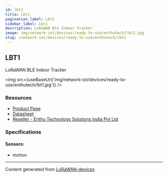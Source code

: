 ```yaml
---
id: lbt1
title: Lbt1
pagination_label: Lbt1
sidebar_label: Lbt1
description: LoRaWAN Ble Indoor Tracker
image: img/network-iot/devices/ready-to-use/enthutech/lbt1.jpg
slug: /network-iot/devices/ready-to-use/enthutech/lbt1
---
```



## LBT1

LoRaWAN BLE Indoor Tracker

<img src={useBaseUrl('img/network-iot/devices/ready-to-use/enthutech/lbt1.jpg')} />

### Resources

- [Product Page](http://www.dragino.com/products/lora-lorawan-end-node/item/165-lbt1.html)
- [Datasheet](http://www.dragino.com/downloads/index.php?dir=LoRa_End_Node/LBT1/)
- [Reseller - Enthu Technology Solutions India Pvt Ltd](https://www.enthutech.in/zh_HK/shop/category/lora-devices-2)

### Specifications

#### Sensors:

- motion

---

Content generated from [LoRaWAN-devices](https://github.com/TheThingsNetwork/lorawan-devices)
